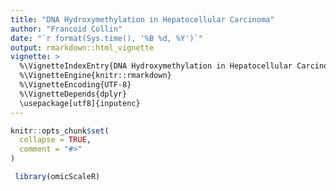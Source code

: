 ```yaml
---
title: "DNA Hydroxymethylation in Hepatocellular Carcinoma"
author: "Francoid Collin"
date: "`r format(Sys.time(), '%B %d, %Y')`"
output: rmarkdown::html_vignette
vignette: >
  %\VignetteIndexEntry{DNA Hydroxymethylation in Hepatocellular Carcinoma}
  %\VignetteEngine{knitr::rmarkdown}
  %\VignetteEncoding{UTF-8}
  %\VignetteDepends{dplyr}
  \usepackage[utf8]{inputenc}
---
```


```r
knitr::opts_chunk$set(
  collapse = TRUE,
  comment = "#>"
)
```

```r
 library(omicScaleR)
```

<br/>
<br/>


<!-- To run

# This
# nohup Rscript -e "knitr::knit2html('HCC_5hmc.Rmd')" > HCC_5hmc.log  &
# or that
# nohup Rscript -e "rmarkdown::render('HCC_5hmc.Rmd')" > HCC_5hmc.log  &

-->

